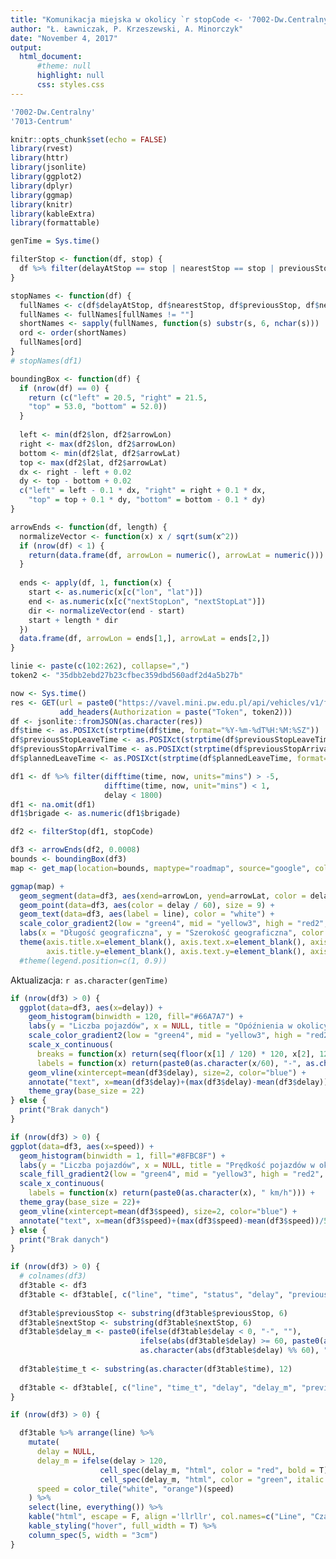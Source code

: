 ```yaml
---
title: "Komunikacja miejska w okolicy `r stopCode <- '7002-Dw.Centralny'; substr(stopCode, 6, nchar(stopCode))`"
author: "Ł. Ławniczak, P. Krzeszewski, A. Minorczyk"
date: "November 4, 2017"
output: 
  html_document:
      #theme: null
      highlight: null
      css: styles.css
---
```


```r
'7002-Dw.Centralny'
'7013-Centrum'
```

```r
knitr::opts_chunk$set(echo = FALSE)
library(rvest)
library(httr)
library(jsonlite)
library(ggplot2)
library(dplyr)
library(ggmap)
library(knitr)
library(kableExtra)
library(formattable)

genTime = Sys.time()
```

```r

filterStop <- function(df, stop) {
  df %>% filter(delayAtStop == stop | nearestStop == stop | previousStop == stop | nextStop == stop)
}

stopNames <- function(df) {
  fullNames <- c(df$delayAtStop, df$nearestStop, df$previousStop, df$nextStop) %>% unique()
  fullNames <- fullNames[fullNames != ""]
  shortNames <- sapply(fullNames, function(s) substr(s, 6, nchar(s)))
  ord <- order(shortNames)
  fullNames[ord]
}
# stopNames(df1)

boundingBox <- function(df) {
  if (nrow(df) == 0) {
    return (c("left" = 20.5, "right" = 21.5,
    "top" = 53.0, "bottom" = 52.0))
  }
  
  left <- min(df2$lon, df2$arrowLon)
  right <- max(df2$lon, df2$arrowLon)
  bottom <- min(df2$lat, df2$arrowLat)
  top <- max(df2$lat, df2$arrowLat)
  dx <- right - left + 0.02
  dy <- top - bottom + 0.02
  c("left" = left - 0.1 * dx, "right" = right + 0.1 * dx,
    "top" = top + 0.1 * dy, "bottom" = bottom - 0.1 * dy)
}

arrowEnds <- function(df, length) {
  normalizeVector <- function(x) x / sqrt(sum(x^2))
  if (nrow(df) < 1) { 
    return(data.frame(df, arrowLon = numeric(), arrowLat = numeric()))
  }
  
  ends <- apply(df, 1, function(x) {
    start <- as.numeric(x[c("lon", "lat")])
    end <- as.numeric(x[c("nextStopLon", "nextStopLat")])
    dir <- normalizeVector(end - start)
    start + length * dir
  })
  data.frame(df, arrowLon = ends[1,], arrowLat = ends[2,])
}
```

```r

linie <- paste(c(102:262), collapse=",")
token2 <- "35dbb2ebd27b23cfbec359dbd560adf2d4a5b27b"

now <- Sys.time()
res <- GET(url = paste0("https://vavel.mini.pw.edu.pl/api/vehicles/v1/full/?line=", linie),
           add_headers(Authorization = paste("Token", token2)))
df <- jsonlite::fromJSON(as.character(res))
df$time <- as.POSIXct(strptime(df$time, format="%Y-%m-%dT%H:%M:%SZ"))
df$previousStopLeaveTime <- as.POSIXct(strptime(df$previousStopLeaveTime, format="%Y-%m-%dT%H:%M:%SZ"))
df$previousStopArrivalTime <- as.POSIXct(strptime(df$previousStopArrivalTime, format="%Y-%m-%dT%H:%M:%SZ"))
df$plannedLeaveTime <- as.POSIXct(strptime(df$plannedLeaveTime, format="%Y-%m-%dT%H:%M:%SZ"))

df1 <- df %>% filter(difftime(time, now, units="mins") > -5,
                     difftime(time, now, unit="mins") < 1,
                     delay < 1800)
df1 <- na.omit(df1)
df1$brigade <- as.numeric(df1$brigade)

df2 <- filterStop(df1, stopCode)

df3 <- arrowEnds(df2, 0.0008)
bounds <- boundingBox(df3)
map <- get_map(location=bounds, maptype="roadmap", source="google", color="bw")
```

<div class="flex-container">

<div id="mapplot">

```r
ggmap(map) +
  geom_segment(data=df3, aes(xend=arrowLon, yend=arrowLat, color = delay / 60), size = 1, arrow = arrow(length = unit(0.02, "npc"))) +
  geom_point(data=df3, aes(color = delay / 60), size = 9) +
  geom_text(data=df3, aes(label = line), color = "white") +
  scale_color_gradient2(low = "green4", mid = "yellow3", high = "red2", midpoint = 10) +
  labs(x = "Długość geograficzna", y = "Szerokość geograficzna", color = "Opóźnienie") +
  theme(axis.title.x=element_blank(), axis.text.x=element_blank(), axis.ticks.x=element_blank(),
        axis.title.y=element_blank(), axis.text.y=element_blank(), axis.ticks.y=element_blank()) 
  #theme(legend.position=c(1, 0.9))
```

</div>

<div class="right-panel">

<div id="time">

Aktualizacja: `r as.character(genTime)`

</div>

<div id="histogram">

```r
if (nrow(df3) > 0) {
  ggplot(data=df3, aes(x=delay)) +
    geom_histogram(binwidth = 120, fill="#66A7A7") +
    labs(y = "Liczba pojazdów", x = NULL, title = "Opóźnienia w okolicy") +
    scale_color_gradient2(low = "green4", mid = "yellow3", high = "red2", midpoint = 10) +
    scale_x_continuous(
      breaks = function(x) return(seq(floor(x[1] / 120) * 120, x[2], 120)),
      labels = function(x) return(paste0(as.character(x/60), "-", as.character(x/60 + 2), " min"))) +
    geom_vline(xintercept=mean(df3$delay), size=2, color="blue") +
    annotate("text", x=mean(df3$delay)+(max(df3$delay)-mean(df3$delay))/5, y=2, label=paste(round(mean(df3$delay/60)), "min", round(mean(df3$delay)) %% 60, "s"), color="red", size=8) +
    theme_gray(base_size = 22)
} else {
  print("Brak danych")
}
```

</div>

<div id="mean">

```r
if (nrow(df3) > 0) {
ggplot(data=df3, aes(x=speed)) +
  geom_histogram(binwidth = 1, fill="#8FBC8F") +
  labs(y = "Liczba pojazdów", x = NULL, title = "Prędkość pojazdów w okolicy") +
  scale_fill_gradient2(low = "green4", mid = "yellow3", high = "red2", midpoint = 10) +
  scale_x_continuous(
    labels = function(x) return(paste0(as.character(x), " km/h"))) +
  theme_gray(base_size = 22)+
  geom_vline(xintercept=mean(df3$speed), size=2, color="blue") +
  annotate("text", x=mean(df3$speed)+(max(df3$speed)-mean(df3$speed))/5, y=2, label=paste(round(mean(df3$speed), 2), "km/h"), color="red", size=8)
} else {
  print("Brak danych")
}
```

</div>

</div>

</div>

<div class="flex-container">

<div id="table">

```r

if (nrow(df3) > 0) {
  # colnames(df3)
  df3table <- df3
  df3table <- df3table[, c("line", "time", "status", "delay", "previousStop","nextStop", "speed")]
  
  df3table$previousStop <- substring(df3table$previousStop, 6)
  df3table$nextStop <- substring(df3table$nextStop, 6)
  df3table$delay_m <- paste0(ifelse(df3table$delay < 0, "-", ""), 
                             ifelse(abs(df3table$delay) >= 60, paste0(as.character(floor(abs(df3table$delay) / 60)), "min "), ""),
                             as.character(abs(df3table$delay) %% 60), "s")
  
  df3table$time_t <- substring(as.character(df3table$time), 12)
  
  df3table <- df3table[, c("line", "time_t", "delay", "delay_m", "previousStop", "nextStop", "speed")]
}
```

```r
if (nrow(df3) > 0) {

  df3table %>% arrange(line) %>%
    mutate(
      delay = NULL,
      delay_m = ifelse(delay > 120,
                    cell_spec(delay_m, "html", color = "red", bold = T),
                    cell_spec(delay_m, "html", color = "green", italic = T)),
      speed = color_tile("white", "orange")(speed)
    ) %>%
    select(line, everything()) %>%
    kable("html", escape = F, align ='llrllr', col.names=c("Line", "Czas", "Opóźnienie", "Poprzedni przystanek", "Następny przystanek", "Prędkość")) %>%
    kable_styling("hover", full_width = T) %>%
    column_spec(5, width = "3cm")
}
```

</div>

</div>
